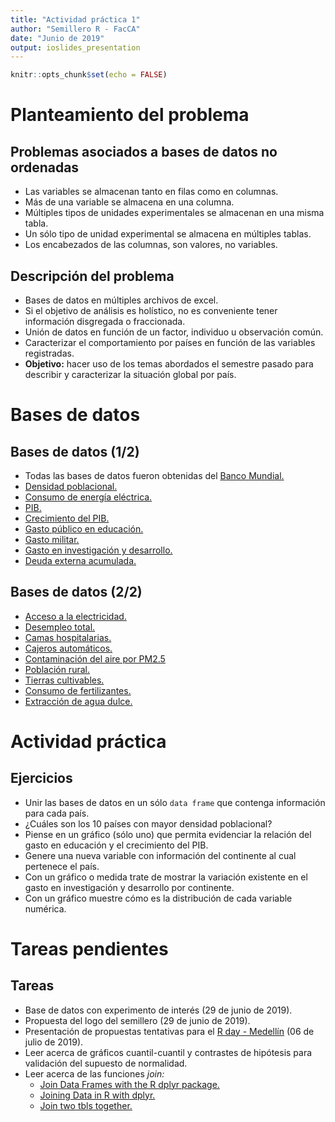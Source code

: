 ```yaml
---
title: "Actividad práctica 1"
author: "Semillero R - FacCA"
date: "Junio de 2019"
output: ioslides_presentation
---
```


```r
knitr::opts_chunk$set(echo = FALSE)
```

# Planteamiento del problema

## Problemas asociados a bases de datos no ordenadas

  - Las variables se almacenan tanto en filas como en columnas.
  - Más de una variable se almacena en una columna.
  - Múltiples tipos de unidades experimentales se almacenan en una misma tabla.
  - Un sólo tipo de unidad experimental se almacena en múltiples tablas.
  - Los encabezados de las columnas, son valores, no variables.

## Descripción del problema

- Bases de datos en múltiples archivos de excel.
- Si el objetivo de análisis es holístico, no es conveniente tener información disgregada o fraccionada.
- Unión de datos en función de un factor, individuo u observación común.
- Caracterizar el comportamiento por países en función de las variables registradas.
- **Objetivo:** hacer uso de los temas abordados el semestre pasado para describir y caracterizar la situación global por país.

# Bases de datos

## Bases de datos (1/2)

- Todas las bases de datos fueron obtenidas del [Banco Mundial.](https://datos.bancomundial.org/)
- [Densidad poblacional.](https://datos.bancomundial.org/indicador/EN.POP.DNST?view=chart)
- [Consumo de energía eléctrica.](https://datos.bancomundial.org/indicador/EG.USE.ELEC.KH.PC?view=chart)
- [PIB.](https://datos.bancomundial.org/indicador/NY.GDP.MKTP.CD?view=chart)
- [Crecimiento del PIB.](https://datos.bancomundial.org/indicador/NY.GDP.MKTP.KD.ZG?view=chart)
- [Gasto público en educación.](https://datos.bancomundial.org/indicador/SE.XPD.TOTL.GD.ZS?view=chart)
- [Gasto militar.](https://datos.bancomundial.org/indicador/MS.MIL.XPND.GD.ZS?view=chart)
- [Gasto en investigación y desarrollo.](https://datos.bancomundial.org/indicador/GB.XPD.RSDV.GD.ZS?view=chart)
- [Deuda externa acumulada.](https://datos.bancomundial.org/indicador/DT.DOD.DECT.GN.ZS?view=chart)

## Bases de datos (2/2)

- [Acceso a la electricidad.](https://datos.bancomundial.org/indicador/EG.ELC.ACCS.ZS?view=chart)
- [Desempleo total.](https://datos.bancomundial.org/indicador/SL.UEM.TOTL.ZS?view=chart)
- [Camas hospitalarias.](https://datos.bancomundial.org/indicador/SH.MED.BEDS.ZS?view=chart)
- [Cajeros automáticos.](https://datos.bancomundial.org/indicador/FB.ATM.TOTL.P5?view=chart)
- [Contaminación del aire por PM2.5](https://datos.bancomundial.org/indicador/EN.ATM.PM25.MC.M3?view=chart)
- [Población rural.](https://datos.bancomundial.org/indicador/SP.RUR.TOTL.ZS?view=chart)
- [Tierras cultivables.](https://datos.bancomundial.org/indicador/AG.LND.ARBL.ZS?view=chart)
- [Consumo de fertilizantes.](https://datos.bancomundial.org/indicador/AG.CON.FERT.ZS?view=chart)
- [Extracción de agua dulce.](https://datos.bancomundial.org/indicador/ER.H2O.FWTL.ZS?view=chart)

# Actividad práctica

## Ejercicios

- Unir las bases de datos en un sólo `data frame` que contenga información para cada país.
- ¿Cuáles son los 10 países con mayor densidad poblacional?
- Piense en un gráfico (sólo uno) que permita evidenciar la relación del gasto en educación y el crecimiento del PIB.
- Genere una nueva variable con información del continente al cual pertenece el país.
- Con un gráfico o medida trate de mostrar la variación existente en el gasto en investigación y desarrollo por continente.
- Con un gráfico muestre cómo es la distribución de cada variable numérica.

# Tareas pendientes

## Tareas

- Base de datos con experimento de interés (29 de junio de 2019).
- Propuesta del logo del semillero (29 de junio de 2019).
- Presentación de propuestas tentativas para el [R day - Medellín](https://rdaymedellin.github.io/) (06 de julio de 2019).
- Leer acerca de gráficos cuantil-cuantil y contrastes de hipótesis para validación del supuesto de normalidad.
- Leer acerca de las funciones *join:*
    - [Join Data Frames with the R dplyr package.](https://statistical-programming.com/r-dplyr-join-inner-left-right-full-semi-anti)
    - [Joining Data in R with dplyr.](https://rpubs.com/williamsurles/293454)
    - [Join two tbls together.](https://dplyr.tidyverse.org/reference/join.html)
